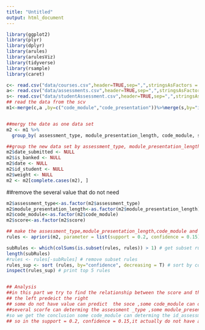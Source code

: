 ---
title: "Untitled"
output: html_document
---
```{r setup, include=FALSE }
library(ggplot2)
library(plyr)
library(dplyr)
library(arules)
library(arulesViz)
library(tidyverse)
library(rsample)
library(caret)
```


```{r echo=TRUE}
c<- read.csv("data/courses.csv",header=TRUE,sep=",",stringsAsFactors = TRUE)
a<- read.csv("data/assessments.csv",header=TRUE,sep=",",stringsAsFactors = TRUE)
s<- read.csv("data/studentAssessment.csv",header=TRUE,sep=",",stringsAsFactors = TRUE)
## read the data from the scv
m1<-merge(c,a ,by=c("code_module","code_presentation"))%>%merge(s,by="id_assessment")


##mergy the date as one data set 
m2 <- m1 %>%
  group_by( assessment_type, module_presentation_length, code_module, score)

##group the new data set by assessment_type, module_presentation_length, code_module, score
m2$date_submitted <- NULL
m2$is_banked <- NULL
m2$date <- NULL
m2$id_student <- NULL
m2$weight <- NULL
m2 <- m2[complete.cases(m2), ]
```
##remove the several value that do not need 
```{r echo=TRUE}
m2$assessment_type<-as.factor(m2$assessment_type)
m2$module_presentation_length<-as.factor(m2$module_presentation_length)
m2$code_module<-as.factor(m2$code_module)
m2$score<-as.factor(m2$score)
```
```{r echo=TRUE}
## make the assessment_type,module_presentation_length,code_module and score to the factory of the dataset 
rules <- apriori(m2, parameter = list(support = 0.2, confidence = 0.15))

subRules <- which(colSums(is.subset(rules, rules)) > 1) # get subset rules in a vector
length(subRules)
#rules <- rules[-subRules] # remove subset rules
rules_sup <- sort (rules, by="confidence", decreasing = T) # sort by confidence ,and 
inspect(rules_sup) # print top 5 rules


## Analysis
##in this part we try to find the relationship between the score and the assessment_type, module_presentation_length and code_module, as we can see 
## the left predeict the right
## some do not have value can predict  the soce ,some code_module can determing the id_assessment  and some id_assessment can also deteming  some coode_module but not all of them
##several scorfe can determing the assessment _type ,some module_presentation_length can determing the assessment_type =TMA,
#so we get the conclusion some code_module can determing the id_assessment ,and this id assessment can determing part assessment_type ,and this kind of assessment-type can determing the score [0,71],but we can also see even some lhs do not have anything can also determing the score [0,71]
## so in the support = 0.2, confidence = 0.15,it actually do not have any relationship bewteen score and assessment _type ,some module_presentation_length

```